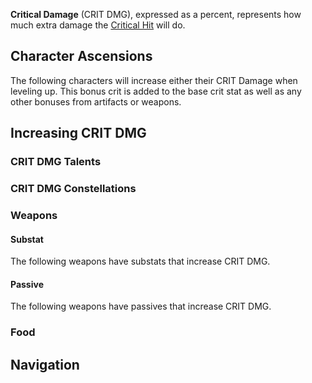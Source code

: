 {{Terminology Infobox
|image        = Icon Attribute Critical Hit.png
|type         = Attributes
|type2        = Combat
|type3        = Game Systems
}}
'''Critical Damage''' (CRIT DMG), expressed as a percent, represents how much extra damage the [[Critical Hit]] will do.

==Character Ascensions==
The following characters will increase either their CRIT Damage when leveling up. This bonus crit is added to the base crit stat as well as any other bonuses from artifacts or weapons.

{{Characters by Ascension Stat Table|CRIT DMG}}

==Increasing CRIT DMG==
===CRIT DMG Talents===
{{Talents by Category Table|CRIT DMG Talents}}

===CRIT DMG Constellations===
{{Constellations by Category Table|CRIT DMG Constellations}}

===Weapons===
====Substat====
The following weapons have substats that increase CRIT DMG.
{{Weapons by Category Table|CRIT DMG Substat Weapons}}

====Passive====
The following weapons have passives that increase CRIT DMG.
{{Weapons by Category Table|CRIT DMG Passive Weapons}}

===Food===
{{Food by Category Table|CRIT DMG Dishes}}

==Navigation==
{{Attribute Navbox}}